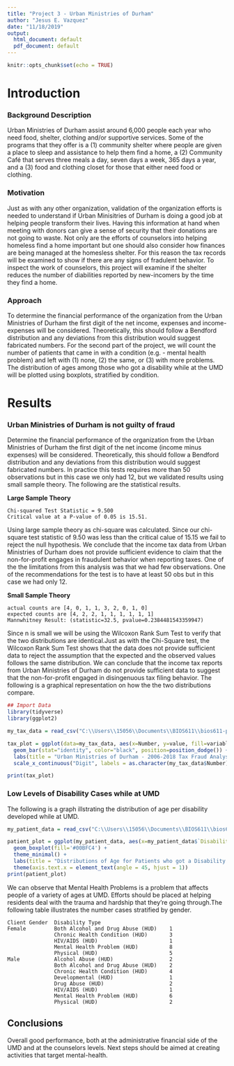 ```yaml
---
title: "Project 3 - Urban Ministries of Durham"
author: "Jesus E. Vazquez"
date: "11/18/2019"
output:
  html_document: default
  pdf_document: default
---
```


```r
knitr::opts_chunk$set(echo = TRUE)
```

# Introduction

### Background Description

Urban Ministries of Durham assist around 6,000 people each year who need food, shelter, clothing and/or supportive services. Some of the programs that they offer is a (1) community shelter where people are given a place to sleep and assistance to help them find a home, a (2) Community Café that serves three meals a day, seven days a week, 365 days a year, and a (3) food and clothing closet for those that either need food or clothing. 

### Motivation

Just as with any other organization, validation of the organization efforts is needed to understand if Urban Minisitries of Durham is doing a good job at helping people transform their lives. Having this information at hand when meeting with donors can give a sense of security that their donations are not going to waste. Not only are the efforts of counselors into helping homeless find a home important but one should also consider how finances are being managed at the homesless shelter. For this reason the tax records will be examined to show if there are any signs of fradulent behavior. To inspect the work of counselors, this project will examine if the shelter reduces the number of diabilities reported by new-incomers by the time they find a home.

### Approach

To determine the financial performance of the organization from the Urban Ministries of Durham the first digit of the net income, expenses and income-expenses will be considered. Theoretically, this should follow a Bendford distribution and any deviations from this distribution would suggest fabricated numbers. For the second part of the project, we will count the number of patients that came in with a condition (e.g. - mental health problem) and left with (1) none, (2) the same, or (3) with more problems. The distribution of ages among those who got a disability while at the UMD will be plotted using boxplots, stratified by condition.

# Results 

### Urban Ministries of Durham is not guilty of fraud

Determine the financial performance of the organization from the Urban Ministries of Durham the first digit of the net income (income minus expenses) will be considered. Theoretically, this should follow a Bendford distribution and any deviations from this distribution would suggest fabricated numbers. In practice this tests requires more than 50 observations but in this case we only had 12, but we validated results using small sample theory. The following are the statistical results.

**Large Sample Theory**

```
Chi-squared Test Statistic = 9.500
Critical value at a P-value of 0.05 is 15.51.
```

Using large sample theory as chi-square was calculated. Since our chi-square test statistic of 9.50 was less than the critical calue of 15.15 we fail to reject the null hypothesis. We conclude that the income tax data from Urban Ministries of Durham does not provide sufficient evidence to claim that the non-for-profit engages in fraudulent behavior when reporting taxes. One of the the limitations from this analysis was that we had few observations. One of the recommendations for the test is to have at least 50 obs but in this case we had only 12. 

**Small Sample Theory** 

```
actual counts are [4, 0, 1, 1, 3, 2, 0, 1, 0]
expected counts are [4, 2, 2, 1, 1, 1, 1, 1, 1]
Mannwhitney Result: (statistic=32.5, pvalue=0.2384481543359947)
```

Since n is small we will be using the Wilcoxon Rank Sum Test to verify that the two distributions are identical.Just as with the Chi-Square test, the Wilcoxon Rank Sum Test shows that the data does not provide sufficient data to reject the assumption that the expected and the observed values follows the same distribution. We can conclude that the income tax reports from Urban Ministries of Durham do not provide sufficient data to suggest that the non-for-profit engaged in disingenuous tax filing behavior. The following is a graphical representation on how the the two distributions compare.

```R
## Import Data
library(tidyverse)
library(ggplot2)

my_tax_data = read_csv("C:\\Users\\15056\\Documents\\BIOS611\\bios611-projects-fall-2019-jvazquez2\\project_3\\data\\tax_data_graph.csv")

tax_plot = ggplot(data=my_tax_data, aes(x=Number, y=value, fill=variable)) +
  geom_bar(stat="identity", color="black", position=position_dodge()) + theme_minimal() +
  labs(title = "Urban Ministries of Durham - 2006-2018 Tax Fraud Analysis", subtitle = 'Net-Income', y = 'Percentage (%)', fill = "Group") +
  scale_x_continuous("Digit", labels = as.character(my_tax_data$Number), breaks = my_tax_data$Number)

print(tax_plot)
```

### Low Levels of Disability Cases while at UMD 

The following is a graph illstrating the distribution of age per disability developed while at UMD.

```R
my_patient_data = read_csv("C:\\Users\\15056\\Documents\\BIOS611\\bios611-projects-fall-2019-jvazquez2\\project_3\\data\\patients_data_graph.csv")

patient_plot = ggplot(my_patient_data, aes(x=my_patient_data$`Disability Type`, y = my_patient_data$`Client Age at Entry`)) +
  geom_boxplot(fill='#00BFC4') +
  theme_minimal() +  
  labs(title = "Distributions of Age for Patients who got a Disability while at UMD", subtitle = 'Per type of Disability', y = 'Age', x = 'Disability Type') +
  theme(axis.text.x = element_text(angle = 45, hjust = 1))
print(patient_plot)
```
We can observe that Mental Health Problems is a problem that affects people of a variety of ages at UMD. Efforts should be placed at helping residents deal with the trauma and hardship that they're going through.The following table illustrates the number cases stratified by gender.

```
Client Gender  Disability Type                  
Female         Both Alcohol and Drug Abuse (HUD)    1
               Chronic Health Condition (HUD)       3
               HIV/AIDS (HUD)                       1
               Mental Health Problem (HUD)          8
               Physical (HUD)                       5
Male           Alcohol Abuse (HUD)                  2
               Both Alcohol and Drug Abuse (HUD)    2
               Chronic Health Condition (HUD)       4
               Developmental (HUD)                  1
               Drug Abuse (HUD)                     2
               HIV/AIDS (HUD)                       1
               Mental Health Problem (HUD)          6
               Physical (HUD)                       2
```

## Conclusions

Overall good performance, both at the administrative financial side of the UMD and at the counselors levels. Next steps should be aimed at creating activities that target mental-health.
